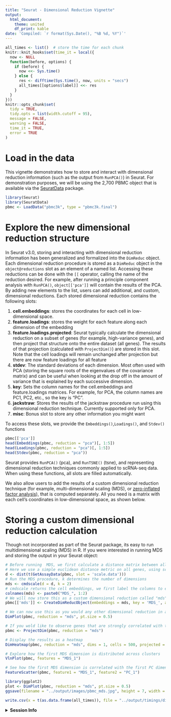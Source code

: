 ```yaml
---
title: "Seurat - Dimensional Reduction Vignette"
output:
  html_document:
    theme: united
    df_print: kable
date: 'Compiled: `r format(Sys.Date(), "%B %d, %Y")`'
---
```


```r
all_times <- list()  # store the time for each chunk
knitr::knit_hooks$set(time_it = local({
  now <- NULL
  function(before, options) {
    if (before) {
      now <<- Sys.time()
    } else {
      res <- difftime(Sys.time(), now, units = "secs")
      all_times[[options$label]] <<- res
    }
  }
}))
knitr::opts_chunk$set(
  tidy = TRUE,
  tidy.opts = list(width.cutoff = 95),
  message = FALSE,
  warning = FALSE,
  time_it = TRUE,
  error = TRUE
)
```

# Load in the data

This vignette demonstrates how to store and interact with dimensional reduction information (such as the output from `RunPCA()`) in Seurat. For demonstration purposes, we will be using the 2,700 PBMC object that is available via the [SeuratData](https://github.com/satijalab/seurat-data) package.

```r
library(Seurat)
library(SeuratData)
pbmc <- LoadData("pbmc3k", type = "pbmc3k.final")
```

# Explore the new dimensional reduction structure

In Seurat v3.0, storing and interacting with dimensional reduction information has been generalized and formalized into the `DimReduc` object. Each dimensional reduction procedure is stored as a `DimReduc` object in the `object@reductions` slot as an element of a named list. Accessing these reductions can be done with the `[[` operator, calling the name of the reduction desired. For example, after running a principle component analysis with `RunPCA()`, `object[['pca']]` will contain the results of the PCA. By adding new elements to the list, users can add additional, and custom, dimensional reductions. Each stored dimensional reduction contains the following slots:

1. **cell.embeddings**: stores the coordinates for each cell in low-dimensional space.
2. **feature.loadings**: stores the weight for each feature along each dimension of the embedding
3. **feature.loadings.projected**: Seurat typically calculate the dimensional reduction on a subset of genes (for example, high-variance genes), and then project that structure onto the entire dataset (all genes). The results of that projection (calculated with `ProjectDim()`) are stored in this slot. Note that the cell loadings will remain unchanged after projection but there are now feature loadings for all feature
4. **stdev**: The standard deviations of each dimension. Most often used with PCA (storing the square roots of the eigenvalues of the covariance matrix) and can be useful when looking at the drop off in the amount of variance that is explained by each successive dimension.
5. **key**: Sets the column names for the cell.embeddings and feature.loadings matrices. For example, for PCA, the column names are PC1, PC2, etc., so the key is "PC".
6. **jackstraw**: Stores the results of the jackstraw procedure run using this dimensional reduction technique. Currently supported only for PCA.
7. **misc**: Bonus slot to store any other information you might want

To access these slots, we provide the `Embeddings()`,`Loadings()`, and `Stdev()` functions

```r
pbmc[['pca']]
head(Embeddings(pbmc, reduction = "pca")[, 1:5])
head(Loadings(pbmc, reduction = "pca")[, 1:5])
head(Stdev(pbmc, reduction = "pca"))
```

Seurat provides `RunPCA()` (pca), <!--`RunICA` (ica),--> and `RunTSNE()` (tsne), and <!--`RunDiffusionMap` (dmap),--> representing dimensional reduction techniques commonly applied to scRNA-seq data. When using these functions, all slots are filled automatically.

We also allow users to add the results of a custom dimensional reduction technique (for example, multi-dimensional scaling (MDS), or [zero-inflated factor analysis](https://github.com/epierson9/ZIFA)), that is computed separately. All you need is a matrix with each cell's coordinates in low-dimensional space, as shown below.

# Storing a custom dimensional reduction calculation

Though not incorporated as part of the Seurat package, its easy to run multidimensional scaling (MDS) in R. If you were interested in running MDS and storing the output in your Seurat object:

```r
# Before running  MDS, we first calculate a distance matrix between all pairs of cells.
# Here we use a simple euclidean distance metric on all genes, using scale.data as input
d <- dist(t(GetAssayData(pbmc, slot = 'scale.data')))
# Run the MDS procedure, k determines the number of dimensions
mds <- cmdscale(d = d, k = 2)
# cmdscale returns the cell embeddings, we first label the columns to ensure downstream consistency
colnames(mds) <- paste0("MDS_", 1:2)
# We will now store this as a custom dimensional reduction called "mds"
pbmc[['mds']] <- CreateDimReducObject(embeddings = mds, key = 'MDS_', assay = DefaultAssay(pbmc))

# We can now use this as you would any other dimensional reduction in all downstream functions
DimPlot(pbmc, reduction = "mds", pt.size = 0.5)

# If you wold like to observe genes that are strongly correlated with the first MDS coordinate
pbmc <- ProjectDim(pbmc, reduction = "mds")

# Display the results as a heatmap
DimHeatmap(pbmc, reduction = "mds", dims = 1, cells = 500, projected = TRUE, balanced = TRUE)

# Explore how the first MDS dimension is distributed across clusters
VlnPlot(pbmc, features = "MDS_1")

# See how the first MDS dimension is correlated with the first PC dimension
FeatureScatter(pbmc, feature1 = "MDS_1", feature2 = "PC_1")
```


```r
library(ggplot2)
plot <- DimPlot(pbmc, reduction = "mds", pt.size = 0.5)
ggsave(filename = "../output/images/pbmc_mds.jpg", height = 7, width = 12, plot = plot, quality = 50)
```

```r
write.csv(x = t(as.data.frame(all_times)), file = "../output/timings/dim_reduction_vignette_times.csv")
```

<details>
  <summary>**Session Info**</summary>
```r
sessionInfo()
```
</details>

<!-- ### Changes to PCA -->

<!-- In Seurat v2.0, we have switched all PCA calculations to be performed via the irlba package to enable calculation of partial PCAs (i.e. only calculate the first X PCs). While this is an approximate algorithm, it performs remarkably similar to running a full PCA and has significant savings in terms of computation time and resources. These savings become necessary when running Seurat on increasingly large datasets. We also allow the user to decide whether to weight the PCs by the percent of the variance they explain (the weight.by.var parameter). For large datasets containing rare cell types, we often see improved results by setting this to `FALSE`, as this prevents the initial PCs (which often explain a disproportionate amount of variance) from masking rare cell types or subtle sources of heterogeneity that appear in later PCs. -->

